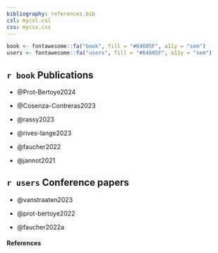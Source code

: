 ```yaml
---
bibliography: references.bib
csl: mycsl.csl
css: mycss.css
---
```


```r
book <- fontawesome::fa("book", fill = "#64605F", a11y = "sem")
users <- fontawesome::fa("users", fill = "#64605F", a11y = "sem")
```

## `r book` Publications

-   @Prot-Bertoye2024

-   @Cosenza-Contreras2023

-   @rassy2023

-   @rives-lange2023

-   @faucher2022

-   @jannot2021

## `r users` Conference papers

-   @vanstraaten2023

-   @prot-bertoye2022

-   @faucher2022a

#### References

::: {#refs}
:::
